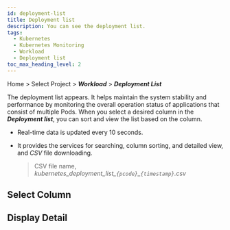 ```yaml
---
id: deployment-list
title: Deployment list
description: You can see the deployment list.
tags:
  - Kubernetes
  - Kubernetes Monitoring
  - Workload
  - Deployment list
toc_max_heading_level: 2
---
```


Home > Select Project > **_Workload_** > **_Deployment List_**

The deployment list appears. It helps maintain the system stability and performance by monitoring the overall operation status of applications that consist of multiple Pods. When you select a desired column in the **_Deployment list_**, you can sort and view the list based on the column.

<ImgLang img='k8s-deployment-list.png' desc='Deployment list' />

- Real-time data is updated every 10 seconds.

- It provides the services for searching, column sorting, and detailed view, and _CSV_ file downloading.

  > CSV file name, _kubernetes_deployment_list\_`{pcode}`\_`{timestamp}`.csv_

## Select Column


<K8slistcl />
 
## Display Detail


<K8slistdetail />
